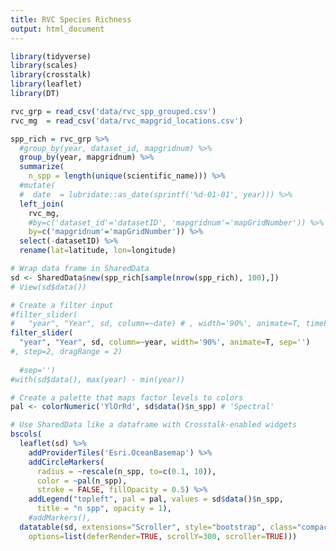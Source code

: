 ```yaml
---
title: RVC Species Richness
output: html_document
---
```


```r
library(tidyverse)
library(scales)
library(crosstalk)
library(leaflet)
library(DT)

rvc_grp = read_csv('data/rvc_spp_grouped.csv')
rvc_mg  = read_csv('data/rvc_mapgrid_locations.csv')

spp_rich = rvc_grp %>%
  #group_by(year, dataset_id, mapgridnum) %>%
  group_by(year, mapgridnum) %>%
  summarize(
    n_spp = length(unique(scientific_name))) %>%
  #mutate(
  #  date  = lubridate::as_date(sprintf('%d-01-01', year))) %>%
  left_join(
    rvc_mg,
    #by=c('dataset_id'='datasetID', 'mapgridnum'='mapGridNumber')) %>%
    by=c('mapgridnum'='mapGridNumber')) %>%
  select(-datasetID) %>%
  rename(lat=latitude, lon=longitude)

# Wrap data frame in SharedData
sd <- SharedData$new(spp_rich[sample(nrow(spp_rich), 100),])
# View(sd$data())

# Create a filter input
#filter_slider(
#   "year", "Year", sd, column=~date) # , width='90%', animate=T, timeFormat='%Y')
filter_slider(
  "year", "Year", sd, column=~year, width='90%', animate=T, sep='')
#, step=2, dragRange = 2)
  
  #sep='')
#with(sd$data(), max(year) - min(year))

# Create a palette that maps factor levels to colors
pal <- colorNumeric('YlOrRd', sd$data()$n_spp) # 'Spectral'

# Use SharedData like a dataframe with Crosstalk-enabled widgets
bscols(
  leaflet(sd) %>% 
    addProviderTiles('Esri.OceanBasemap') %>%
    addCircleMarkers(
      radius = ~rescale(n_spp, to=c(0.1, 10)),
      color = ~pal(n_spp),
      stroke = FALSE, fillOpacity = 0.5) %>%
    addLegend("topleft", pal = pal, values = sd$data()$n_spp,
      title = "n spp", opacity = 1),
    #addMarkers(),
  datatable(sd, extensions="Scroller", style="bootstrap", class="compact", width="100%",
    options=list(deferRender=TRUE, scrollY=300, scroller=TRUE)))
```